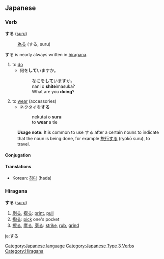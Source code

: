 ==Japanese==
[[Category:Japanese language]]
===Verb===
[[Category:Japanese Type 3 Verbs]]
'''する''' ([[suru]])
:[[為る]] (する, suru)
する is nearly always written in [[hiragana]].
# to [[do]]
#* 何を'''して'''いますか。
#*:なにを'''して'''いますか。
#*:nani o '''shite'''imasuka? 
#*:What are you '''doing'''?
# to [[wear]] (accessories)
#* ネクタイを'''する''' 
#*:nekutai o '''suru'''
#*:to '''wear''' a tie
:'''Usage note:''' It is common to use する after a certain nouns to indicate that the noun is being done, for example [[旅行]]する (ryok&#333; suru), to travel.

====Conjugation====
{{ja-suru|||}}


<!-- don't move korean - it maps much more neatly than the english translations -->
====Translations====
*Korean: [[하다]] (hada)


===Hiragana===
[[Category:Hiragana]]
'''する''' ([[suru]])
# [[刷る]], [[摺る]]: [[print]], [[pull]]
# [[掏る]]: [[pick]] one's pocket
# [[擦る]], [[摩る]], [[磨る]]: [[strike]], [[rub]], [[grind]]

[[ja:する]]